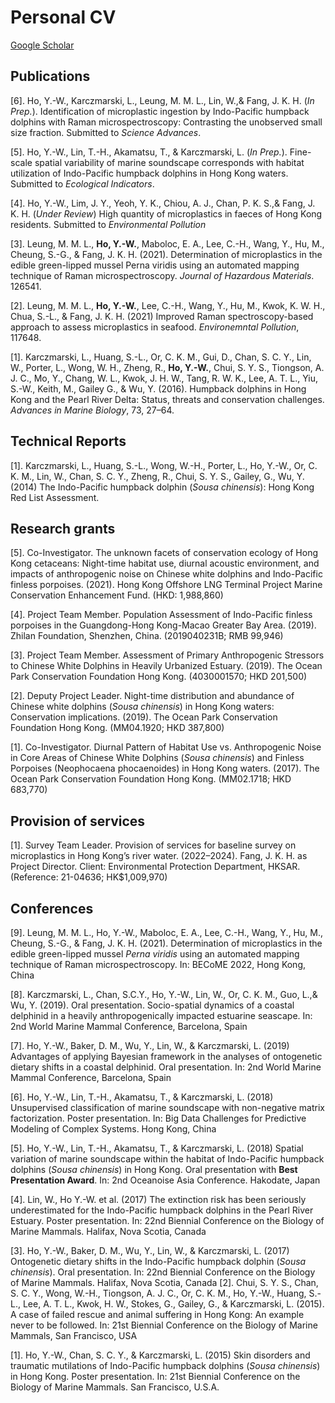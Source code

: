 # Personal CV

[Google Scholar](https://scholar.google.com/citations?user=KfeNIQsAAAAJ&hl=en)

## Publications
[6]. Ho, Y.-W., Karczmarski, L., Leung, M. M. L., Lin, W.,& Fang, J. K. H. (*In Prep.*). Identification of microplastic ingestion by Indo-Pacific humpback dolphins with Raman microspectroscopy: Contrasting the unobserved small size fraction. Submitted to *Science Advances*.

[5]. Ho, Y.-W., Lin, T.-H., Akamatsu, T., & Karczmarski, L. (*In Prep.*). Fine-scale spatial variability of marine soundscape corresponds with habitat utilization of Indo-Pacific humpback dolphins in Hong Kong waters. Submitted to *Ecological Indicators*.	

[4]. Ho, Y.-W., Lim, J. Y., Yeoh, Y. K., Chiou, A. J., Chan, P. K. S.,& Fang, J. K. H. (*Under Review*) High quantity of microplastics in faeces of Hong Kong residents. Submitted to *Environmental Pollution*

[3]. Leung, M. M. L., **Ho, Y.-W.**, Maboloc, E. A., Lee, C.-H., Wang, Y., Hu, M., Cheung, S.-G., & Fang, J. K. H. (2021). Determination of microplastics in the edible green-lipped mussel Perna viridis using an automated mapping technique of Raman microspectroscopy. *Journal of Hazardous Materials*. 126541.	

[2]. Leung, M. M. L., **Ho, Y.-W.**, Lee, C.-H., Wang, Y., Hu, M., Kwok, K. W. H., Chua, S.-L., & Fang, J. K. H. (2021) Improved Raman spectroscopy-based approach to assess microplastics in seafood. *Environemntal Pollution*, 117648.

[1]. Karczmarski, L., Huang, S.-L., Or, C. K. M., Gui, D., Chan, S. C. Y., Lin, W., Porter, L., Wong, W. H., Zheng, R., **Ho, Y.-W.**, Chui, S. Y. S., Tiongson, A. J. C., Mo, Y., Chang, W. L., Kwok, J. H. W., Tang, R. W. K., Lee, A. T. L., Yiu, S.-W., Keith, M., Gailey G., & Wu, Y. (2016). Humpback dolphins in Hong Kong and the Pearl River Delta: Status, threats and conservation challenges. *Advances in Marine Biology*, 73, 27–64.

## Technical Reports
[1].	Karczmarski, L., Huang, S.-L., Wong, W.-H., Porter, L., Ho, Y.-W., Or, C. K. M., Lin, W., Chan, S. C. Y., Zheng, R., Chui, S. Y. S., Gailey, G., Wu, Y. (2014) The Indo-Pacific humpback dolphin (*Sousa chinensis*): Hong Kong Red List Assessment. 

## Research grants
[5].	Co-Investigator. The unknown facets of conservation ecology of Hong Kong cetaceans: Night-time habitat use, diurnal acoustic environment, and impacts of anthropogenic noise on Chinese white dolphins and Indo-Pacific finless porpoises. (2021). Hong Kong Offshore LNG Terminal Project Marine Conservation Enhancement Fund. (HKD: 1,988,860)

[4].	Project Team Member. Population Assessment of Indo-Pacific finless porpoises in the Guangdong-Hong Kong-Macao Greater Bay Area. (2019). Zhilan Foundation, Shenzhen, China. (2019040231B; RMB 99,946)

[3].	Project Team Member. Assessment of Primary Anthropogenic Stressors to Chinese White Dolphins in Heavily Urbanized Estuary. (2019). The Ocean Park Conservation Foundation Hong Kong. (4030001570; HKD 201,500)

[2].	Deputy Project Leader. Night-time distribution and abundance of Chinese white dolphins (*Sousa chinensis*) in Hong Kong waters: Conservation implications. (2019). The Ocean Park Conservation Foundation Hong Kong. (MM04.1920; HKD 387,800)

[1].	Co-Investigator. Diurnal Pattern of Habitat Use vs. Anthropogenic Noise in Core Areas of Chinese White Dolphins (*Sousa chinensis*) and Finless Porpoises (Neophocaena phocaenoides) in Hong Kong waters. (2017). The Ocean Park Conservation Foundation Hong Kong. (MM02.1718; HKD 683,770)

## Provision of services
[1].	Survey Team Leader. Provision of services for baseline survey on microplastics in Hong Kong’s river water. (2022–2024). Fang, J. K. H. as Project Director. Client: Environmental Protection Department, HKSAR. (Reference: 21-04636; HK$1,009,970)


## Conferences
[9].	Leung, M. M. L., Ho, Y.-W., Maboloc, E. A., Lee, C.-H., Wang, Y., Hu, M., Cheung, S.-G., & Fang, J. K. H. (2021). Determination of microplastics in the edible green-lipped mussel *Perna viridis* using an automated mapping technique of Raman microspectroscopy. In: BECoME 2022, Hong Kong, China

[8].	Karczmarski, L., Chan, S.C.Y., Ho, Y.-W., Lin, W., Or, C. K. M., Guo, L.,& Wu, Y. (2019). Oral presentation. Socio-spatial dynamics of a coastal delphinid in a heavily anthropogenically impacted estuarine seascape. In: 2nd World Marine Mammal Conference, Barcelona, Spain

[7].	Ho, Y.-W., Baker, D. M., Wu, Y., Lin, W., & Karczmarski, L. (2019) Advantages of applying Bayesian framework in the analyses of ontogenetic dietary shifts in a coastal delphinid. Oral presentation. In: 2nd World Marine Mammal Conference, Barcelona, Spain

[6].	Ho, Y.-W., Lin, T.-H., Akamatsu, T., & Karczmarski, L. (2018) Unsupervised classification of marine soundscape with non-negative matrix factorization. Poster presentation. In: Big Data Challenges for Predictive Modeling of Complex Systems. Hong Kong, China

[5].	Ho, Y.-W., Lin, T.-H., Akamatsu, T., & Karczmarski, L. (2018) Spatial variation of marine soundscape within the habitat of Indo-Pacific humpback dolphins (*Sousa chinensis*) in Hong Kong. Oral presentation with **Best Presentation Award**. In: 2nd Oceanoise Asia Conference. Hakodate, Japan

[4].	Lin, W., Ho Y.-W. et al. (2017) The extinction risk has been seriously underestimated for the Indo-Pacific humpback dolphins in the Pearl River Estuary. Poster presentation. In: 22nd Biennial Conference on the Biology of Marine Mammals. Halifax, Nova Scotia, Canada

[3].	Ho, Y.-W., Baker, D. M., Wu, Y., Lin, W., & Karczmarski, L. (2017) Ontogenetic dietary shifts in the Indo-Pacific humpback dolphin (*Sousa chinensis*). Oral presentation. In: 22nd Biennial Conference on the Biology of Marine Mammals. Halifax, Nova Scotia, Canada
[2].	Chui, S. Y. S., Chan, S. C. Y., Wong, W.-H., Tiongson, A. J. C., Or, C. K. M., Ho, Y.-W., Huang, S.-L., Lee, A. T. L., Kwok, H. W., Stokes, G., Gailey, G., & Karczmarski, L. (2015). A case of failed rescue and animal suffering in Hong Kong: An example never to be followed. In: 21st Biennial Conference on the Biology of Marine Mammals, San Francisco, USA

[1].	Ho, Y.-W., Chan, S. C. Y., & Karczmarski, L. (2015) Skin disorders and traumatic mutilations of Indo-Pacific humpback dolphins (*Sousa chinensis*) in Hong Kong. Poster presentation. In: 21st Biennial Conference on the Biology of Marine Mammals. San Francisco, U.S.A.





